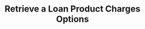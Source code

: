 ---
title: Retrieve a Loan Product Charges Options
openapi: 'GET /loanproducts/{productId}/chargeOptions'
---